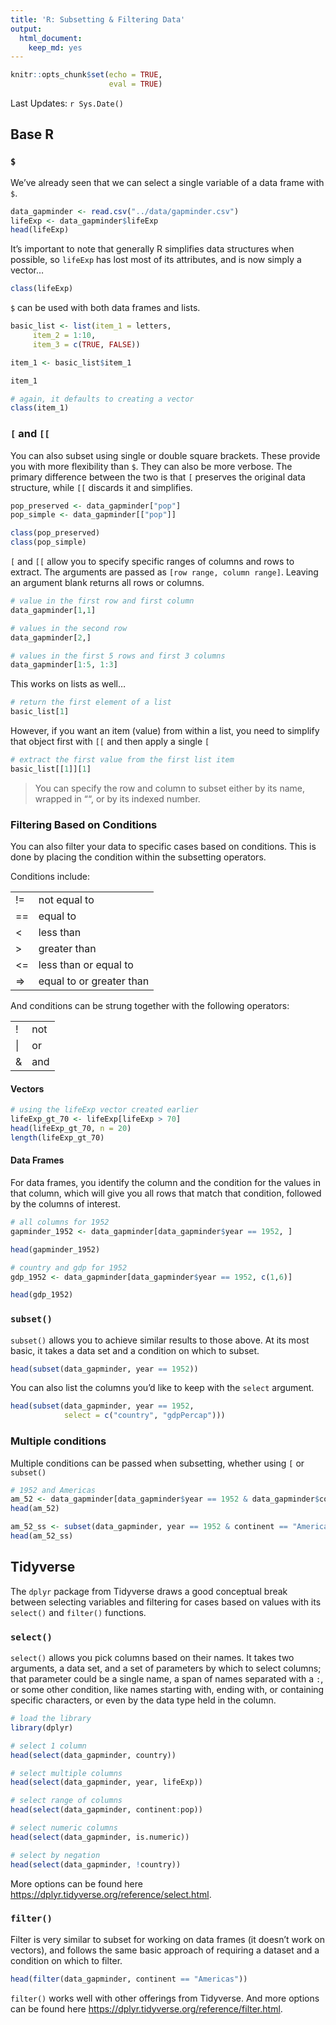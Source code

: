 ```yaml
---
title: 'R: Subsetting & Filtering Data'
output:
  html_document:
    keep_md: yes
---
```


```r
knitr::opts_chunk$set(echo = TRUE,
                      eval = TRUE)
```

Last Updates: `r Sys.Date()`

## Base R

### `$`

We've already seen that we can select a single variable of a data frame with `$`.

```r
data_gapminder <- read.csv("../data/gapminder.csv")
lifeExp <- data_gapminder$lifeExp
head(lifeExp)
```

It's important to note that generally R simplifies data structures when possible, so `lifeExp` has lost most of its attributes, and is now simply a vector...

```r
class(lifeExp)
```

`$` can be used with both data frames and lists.

```r
basic_list <- list(item_1 = letters,
     item_2 = 1:10,
     item_3 = c(TRUE, FALSE))

item_1 <- basic_list$item_1

item_1

# again, it defaults to creating a vector
class(item_1)
```

### `[` and `[[`

You can also subset using single or double square brackets. These provide you with more flexibility than `$`. They can also be more verbose. The primary difference between the two is that `[` preserves the original data structure, while `[[` discards it and simplifies.

```r
pop_preserved <- data_gapminder["pop"]
pop_simple <- data_gapminder[["pop"]]

class(pop_preserved)
class(pop_simple)
```

`[` and `[[` allow you to specify specific ranges of columns and rows to extract. The arguments are passed as `[row range, column range]`. Leaving an argument blank returns all rows or columns.

```r
# value in the first row and first column
data_gapminder[1,1]

# values in the second row
data_gapminder[2,]

# values in the first 5 rows and first 3 columns
data_gapminder[1:5, 1:3]
```

This works on lists as well...

```r
# return the first element of a list
basic_list[1]
```

However, if you want an item (value) from within a list, you need to simplify that object first with `[[` and then apply a single `[`

```r
# extract the first value from the first list item
basic_list[[1]][1]
```

> You can specify the row and column to subset either by its name, wrapped in "", or by its indexed number.

### Filtering Based on Conditions

You can also filter your data to specific cases based on conditions. This is done by placing the condition within the subsetting operators.

Conditions include:

| | |
| --- | --- |
| != | not equal to |
| == | equal to |
| < | less than |
| > | greater than |
| <= | less than or equal to |
| => | equal to or greater than |

And conditions can be strung together with the following operators:

| | |
| --- | --- |
| ! | not |
| \| | or |
| & | and |

#### Vectors

```r
# using the lifeExp vector created earlier
lifeExp_gt_70 <- lifeExp[lifeExp > 70]
head(lifeExp_gt_70, n = 20)
length(lifeExp_gt_70)
```

#### Data Frames

For data frames, you identify the column and the condition for the values in that column, which will give you all rows that match that condition, followed by the columns of interest.

```r
# all columns for 1952
gapminder_1952 <- data_gapminder[data_gapminder$year == 1952, ]

head(gapminder_1952)

# country and gdp for 1952
gdp_1952 <- data_gapminder[data_gapminder$year == 1952, c(1,6)]

head(gdp_1952)
```

### `subset()`

`subset()` allows you to achieve similar results to those above. At its most basic, it takes a data set and a condition on which to subset.

```r
head(subset(data_gapminder, year == 1952))
```

You can also list the columns you'd like to keep with the `select` argument.

```r
head(subset(data_gapminder, year == 1952,
            select = c("country", "gdpPercap")))
```

### Multiple conditions

Multiple conditions can be passed when subsetting, whether using `[` or `subset()`

```r
# 1952 and Americas
am_52 <- data_gapminder[data_gapminder$year == 1952 & data_gapminder$continent == "Americas", ]
head(am_52)

am_52_ss <- subset(data_gapminder, year == 1952 & continent == "Americas")
head(am_52_ss)
```

## Tidyverse

The `dplyr` package from Tidyverse draws a good conceptual break between selecting variables and filtering for cases based on values with its `select()` and `filter()` functions.

### `select()`

`select()` allows you pick columns based on their names. It takes two arguments, a data set, and a set of parameters by which to select columns; that parameter could be a single name, a span of names separated with a `:`, or some other condition, like names starting with, ending with, or containing specific characters, or even by the data type held in the column.

```r
# load the library
library(dplyr)

# select 1 column
head(select(data_gapminder, country))

# select multiple columns
head(select(data_gapminder, year, lifeExp))

# select range of columns
head(select(data_gapminder, continent:pop))

# select numeric columns
head(select(data_gapminder, is.numeric))

# select by negation
head(select(data_gapminder, !country))
```

More options can be found here [https://dplyr.tidyverse.org/reference/select.html](https://dplyr.tidyverse.org/reference/select.html). 

### `filter()`

Filter is very similar to subset for working on data frames (it doesn't work on vectors), and follows the same basic approach of requiring a dataset and a condition on which to filter.

```r
head(filter(data_gapminder, continent == "Americas"))
```

`filter()` works well with other offerings from Tidyverse. And more options can be found here [https://dplyr.tidyverse.org/reference/filter.html](https://dplyr.tidyverse.org/reference/filter.html).
